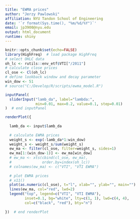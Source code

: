 ```yaml
---
title: "EWMA prices"
author: "Jerzy Pawlowski"
affiliation: NYU Tandon School of Engineering
date: '`r format(Sys.time(), "%m/%d/%Y")`'
email: jp3900@nyu.edu
output: html_document
runtime: shiny
---
```


```r
knitr::opts_chunk$set(echo=FALSE)
library(HighFreq)  # load package HighFreq
# select OHLC data
oh_lc <- rutils::env_etf$VTI["/2011"]
# calculate close prices
cl_ose <- Cl(oh_lc)
# define lookback window and decay parameter
win_dow <- 51
# source("C:/Develop/R/scripts/ewma_model.R")
```

```r
inputPanel(
  sliderInput("lamb_da", label="lambda:",
              min=0.01, max=0.2, value=0.1, step=0.01)
)  # end inputPanel

renderPlot({
  
  lamb_da <- input$lamb_da
  
  # calculate EWMA prices
  weight_s <- exp(-lamb_da*1:win_dow)
  weight_s <- weight_s/sum(weight_s)
  ew_ma <- filter(cl_ose, filter=weight_s, sides=1)
  ew_ma[1:(win_dow-1)] <- ew_ma[win_dow]
  # ew_ma <- xts(cbind(cl_ose, ew_ma), 
  #              order.by=index(oh_lc))
  # colnames(ew_ma) <- c("VTI", "VTI EWMA")
  
  # plot EWMA prices
  # x11()
  plot(as.numeric(cl_ose), t="l", xlab="", ylab="", main="")
  lines(ew_ma, col="red", lwd=2)
  legend("top", legend=c("VTI", "VTI EWMA"), 
         inset=0.1, bg="white", lty=c(1, 1), lwd=c(4, 4), 
         col=c("black", "red"), bty="n")
  
})  # end renderPlot
```
